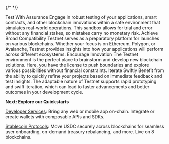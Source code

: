 {/* <!-- markdownlint-disable --> */}

<Features background="light" variant="list">
  <Features.Feature icon="SparklesOutline">
    <Features.Feature.Title>Test With Assurance</Features.Feature.Title>
    <Features.Feature.Description>
      Engage in robust testing of your applications, smart contracts, and other
      blockchain innovations within a safe environment that simulates real-world
      operations. This sandbox allows for trial and error without any financial
      stakes, so mistakes carry no monetary risk.
    </Features.Feature.Description>
  </Features.Feature>
  <Features.Feature icon="ArrowsExpandOutline">
    <Features.Feature.Title>Achieve Broad Compatibility</Features.Feature.Title>
    <Features.Feature.Description>
      Testnet serves as a preparatory platform for launches on various
      blockchains. Whether your focus is on Ethereum, Polygon, or Avalanche,
      Testnet provides insights into how your applications will perform across
      different ecosystems.
    </Features.Feature.Description>
  </Features.Feature>
  <Features.Feature icon="LightBulbOutline">
    <Features.Feature.Title>Encourage Innovation</Features.Feature.Title>
    <Features.Feature.Description>
      The Testnet environment is the perfect place to brainstorm and develop new
      blockchain solutions. Here, you have the license to push boundaries and
      explore various possibilities without financial constraints.
    </Features.Feature.Description>
  </Features.Feature>
  <Features.Feature icon="LightningBoltOutline">
    <Features.Feature.Title>Iterate Swiftly</Features.Feature.Title>
    <Features.Feature.Description>
      Benefit from the ability to quickly refine your projects based on
      immediate feedback and test insights. The adaptable nature of Testnet
      supports rapid prototyping and swift iteration, which can lead to faster
      advancements and better outcomes in your development cycle.
    </Features.Feature.Description>
  </Features.Feature>
</Features>

<br />

**Next: Explore our Quickstarts**

<Tutorials />

[Developer Services](/): Bring any
web or mobile app on-chain. Integrate or create wallets with composable APIs and
SDKs.

[Stablecoin Protocols](/stablecoins/what-is-usdc): Move USDC securely across
blockchains for seamless user onboarding, on-demand treasury rebalancing, and
more. Live on 8 blockchains.
